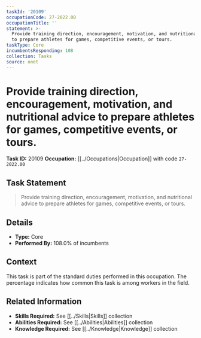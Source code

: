 ```yaml
---
taskId: '20109'
occupationCode: 27-2022.00
occupationTitle: ''
statement: >-
  Provide training direction, encouragement, motivation, and nutritional advice
  to prepare athletes for games, competitive events, or tours.
taskType: Core
incumbentsResponding: 108
collection: Tasks
source: onet
---
```

# Provide training direction, encouragement, motivation, and nutritional advice to prepare athletes for games, competitive events, or tours.

**Task ID:** 20109
**Occupation:** [[../Occupations|Occupation]] with code `27-2022.00`

## Task Statement

> Provide training direction, encouragement, motivation, and nutritional advice to prepare athletes for games, competitive events, or tours.

## Details

- **Type:** Core
- **Performed By:** 108.0% of incumbents

## Context

This task is part of the standard duties performed in this occupation. The percentage indicates how common this task is among workers in the field.

## Related Information

- **Skills Required:** See [[../Skills|Skills]] collection
- **Abilities Required:** See [[../Abilities|Abilities]] collection
- **Knowledge Required:** See [[../Knowledge|Knowledge]] collection
